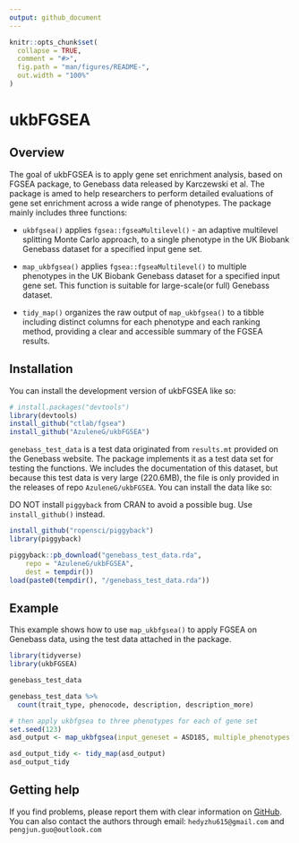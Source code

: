 ```yaml
---
output: github_document
---
```


<!-- README.md is generated from README.Rmd. Please edit that file -->

```r
knitr::opts_chunk$set(
  collapse = TRUE,
  comment = "#>",
  fig.path = "man/figures/README-",
  out.width = "100%"
)
```

# ukbFGSEA

<!-- badges: start -->
<!-- badges: end -->

## Overview

The goal of ukbFGSEA is to apply gene set enrichment analysis, based on FGSEA package, to Genebass data released by Karczewski et al. The package is amed to help researchers to perform detailed evaluations of gene set enrichment across a wide range of phenotypes. 
The package mainly includes three functions:

- `ukbfgsea()` applies `fgsea::fgseaMultilevel()` - an adaptive multilevel splitting Monte Carlo approach, to a single phenotype in the UK Biobank Genebass dataset for a specified input gene set.

- `map_ukbfgsea()` applies `fgsea::fgseaMultilevel()` to multiple phenotypes in the UK Biobank Genebass dataset for a specified input gene set. This function is suitable for large-scale(or full) Genebass dataset.

- `tidy_map()` organizes the raw output of `map_ukbfgsea()` to a tibble including distinct columns for each phenotype and each ranking method, providing a clear and accessible summary of the FGSEA results.

## Installation

You can install the development version of ukbFGSEA like so:

``` r
# install.packages("devtools")
library(devtools)
install_github("ctlab/fgsea")
install_github("AzuleneG/ukbFGSEA")
```

`genebass_test_data` is a test data originated from `results.mt` provided on the Genebass website. The package implements it as a test data set for testing the functions. We includes the documentation of this dataset, but because this test data is very large (220.6MB), the file is only provided in the releases of repo `AzuleneG/ukbFGSEA`. You can install the data like so:

DO NOT install `piggyback` from CRAN to avoid a possible bug. Use `install_github()` instead.

```r
install_github("ropensci/piggyback")
library(piggyback)

piggyback::pb_download("genebass_test_data.rda",
	repo = "AzuleneG/ukbFGSEA",
	dest = tempdir())
load(paste0(tempdir(), "/genebass_test_data.rda"))
```

## Example

This example shows how to use `map_ukbfgsea()` to apply FGSEA on Genebass data, using the test data attached in the package.

``` r
library(tidyverse)
library(ukbFGSEA)

genebass_test_data 

genebass_test_data %>% 
  count(trait_type, phenocode, description, description_more)

# then apply ukbfgsea to three phenotypes for each of gene set
set.seed(123)
asd_output <- map_ukbfgsea(input_geneset = ASD185, multiple_phenotypes = genebass_test_data)

asd_output_tidy <- tidy_map(asd_output)
asd_output_tidy
```

## Getting help

If you find problems, please report them with clear information on [GitHub](https://github.com/tidyverse/ukbFGSEA/issues). You can also contact the authors through email: `hedyzhu615@gmail.com` and `pengjun.guo@outlook.com`